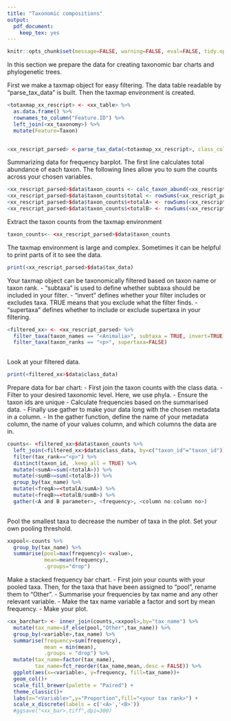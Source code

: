 ```yaml
---
title: "Taxonomic compositions"
output: 
  pdf_document: 
    keep_tex: yes
---
```



```r
knitr::opts_chunk$set(message=FALSE, warning=FALSE, eval=FALSE, tidy.opts=list(width.cutoff=20), tidy=TRUE, wrap=TRUE)

```
In this section we prepare the data for creating taxonomic bar charts and phylogenetic trees.

First we make a taxmap object for easy filtering. The data table readable by "parse_tax_data" is built. Then the taxmap environment is created. 
```r

<totaxmap_xx_rescript> <- <xx_table> %>%
  as.data.frame() %>%
  rownames_to_column("Feature.ID") %>%
  left_join(<xx_taxonomy>) %>% 
  mutate(Feature=Taxon)


<xx_rescript_parsed> <-parse_tax_data(<totaxmap_xx_rescript>, class_cols="Taxon",class_sep=";",class_key=c(tax_rank="taxon_rank",tax_name="taxon_name"),class_regex = "^(.+)__(.+)")
```

Summarizing data for frequency barplot. The first line calculates total abundance of each taxon. The following lines allow you to sum the counts across your chosen variables.
```r
<xx_rescript_parsed>$data$taxon_counts <- calc_taxon_abund(<xx_rescript_parsed>, data = "tax_data")
<xx_rescript_parsed>$data$taxon_counts$total <- rowSums(<xx_rescript_parsed>$data$taxon_counts[<column_no:column_no>]) # -1 = taxon_id column
<xx_rescript_parsed>$data$taxon_counts$<totalA> <- rowSums(<xx_rescript_parsed>$data$taxon_counts[grep("<A>",names(<xx_rescript_parsed>$data$taxon_counts))]) 
<xx_rescript_parsed>$data$taxon_counts$<totalB> <- rowSums(<xx_rescript_parsed>$data$taxon_counts[grep("<B>",names(<xx_rescript_parsed>$data$taxon_counts))])

```

Extract the taxon counts from the taxmap environment
```r
taxon_counts<- <xx_rescript_parsed>$data$taxon_counts
```

The taxmap environment is large and complex. Sometimes it can be helpful to print parts of it to see the data.
```r
print(<xx_rescript_parsed>$data$tax_data)
```



Your taxmap object can be taxonomically filtered based on taxon name or taxon rank.
 - "subtaxa" is used to define whether subtaxa should be included in your filter.
 - "invert" defines whether your filter includes or excludes taxa. TRUE means that you exclude what the filter finds.
 - "supertaxa" defines whether to include or exclude supertaxa in your filtering.
```r
<filtered_xx> <- <xx_rescript_parsed> %>% 
  filter_taxa(taxon_names == "<Animalia>", subtaxa = TRUE, invert=TRUE) %>%
  filter_taxa(taxon_ranks == "<p>", supertaxa=FALSE) 
 
```


Look at your filtered data.
```r
print(<filtered_xx>$data$class_data)

```


Prepare data for bar chart:
 - First join the taxon counts with the class data. 
 - Filter to your desired taxonomic level. Here, we use phyla.
 - Ensure the taxon ids are unique
 - Calculate frequencies based on the summarised data.
 - Finally use gather to make your data long with the chosen metadata in a column.
 - In the gather function, define the name of your metadata column, the name of your values column, and which columns the data are in.
```r
counts<- <filtered_xx>$data$taxon_counts %>% 
  left_join(<filtered_xx>$data$class_data, by=c("taxon_id"="taxon_id")) %>% 
  filter(tax_rank=="<p>") %>% 
  distinct(taxon_id, .keep_all = TRUE) %>% 
  mutate(<sumA>=sum(<totalA>)) %>% 
  mutate(<sumB>=sum(<totalB>)) %>% 
  group_by(tax_name) %>% 
  mutate(<freqA>=<totalA/sumA>) %>% 
  mutate(<freqB>=<totalB/sumB>) %>% 
  gather(<A and B parameter>, <frequency>, <column no:column no>)
 
```

Pool the smallest taxa to decrease the number of taxa in the plot. Set your own pooling threshold.
```r
xxpool<-counts %>% 
  group_by(tax_name) %>% 
  summarise(pool=max(frequency)< <value>,
            mean=mean(frequency),
            .groups="drop") 
```

Make a stacked frequency bar chart.
 - First join your counts with your pooled taxa. Then, for the taxa that have been assigned to "pool", rename them to "Other".
 - Summarise your frequencies by tax name and any other relevant variable. 
 - Make the tax name variable a factor and sort by mean frequency.
 - Make your plot.

```r
<xx_barchart> <- inner_join(counts,<xxpool>,by="tax_name") %>% 
  mutate(tax_name=if_else(pool,"Other",tax_name)) %>% 
  group_by(<variable>,tax_name) %>% 
  summarise(frequency=sum(frequency),
            mean = min(mean),
            .groups = "drop") %>%
  mutate(tax_name=factor(tax_name),
         tax_name=fct_reorder(tax_name,mean,.desc = FALSE)) %>% 
  ggplot(aes(x=<variable>, y=frequency, fill=tax_name))+
  geom_col()+
  scale_fill_brewer(palette = "Paired") +
  theme_classic()+
  labs(x="<Variable>",y="Proportion",fill="<your tax rank>") +
  scale_x_discrete(labels = c('<A>','<B>')) 
  #ggsave("<xx_bar>.tiff",dpi=300)
  
```


